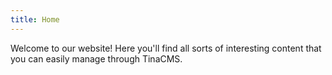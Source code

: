 ```yaml
---
title: Home
---
```


<Hero
  heading="Welcome to our Website"
  subheading="Built with Next.js and TinaCMS"
/>

Welcome to our website! Here you'll find all sorts of interesting content that you can easily manage through TinaCMS.

